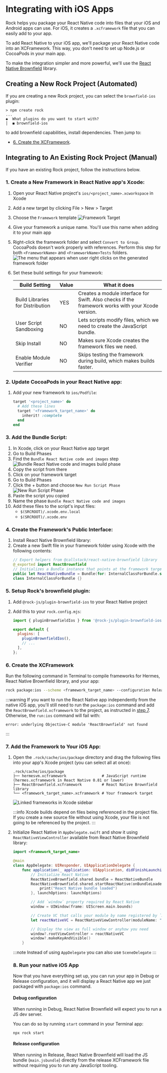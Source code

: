 
# Integrating with iOS Apps

Rock helps you package your React Native code into files that your iOS and Android apps can use. For iOS, it creates a `.xcframework` file that you can easily add to your app.

To add React Native to your iOS app, we'll package your React Native code into an XCFramework. This way, you don't need to set up Node.js or CocoaPods in your main app.

To make the integration simpler and more powerful, we'll use the [React Native Brownfield](https://github.com/callstack/react-native-brownfield) library.

## Creating a New Rock Project (Automated)

If you are creating a new Rock project, you can select the `brownfield-ios` plugin:

```
> npm create rock
...
◆  What plugins do you want to start with?
│  ◼ brownfield-ios
```

to add brownfield capabilities, install dependencies. Then jump to:

- [6. Create the XCFramework](#6-create-the-xcframework).

## Integrating to An Existing Rock Project (Manual)

If you have an existing Rock project, follow the instructions below.

### 1. Create a New Framework in React Native app's Xcode:

1. Open your React Native project's `ios/<project_name>.xcworkspace` in Xcode
1. Add a new target by clicking File > New > Target
1. Choose the `Framework` template
   ![Framework Target](/brownfield_framework_target.png)
1. Give your framework a unique name. You'll use this name when adding it to your main app
1. Right-click the framework folder and select `Convert to Group`. CocoaPods doesn't work properly with references. Perform this step for both `<FrameworkName>` and `<FrameworkName>Tests` folders.
   ![The menu that appears when user right clicks on the generated framework folder](/brownfield_convert_to_group.png)
1. Set these build settings for your framework:

   | Build Setting                    | Value | What it does                                                                                      |
   | -------------------------------- | ----- | ------------------------------------------------------------------------------------------------- |
   | Build Libraries for Distribution | YES   | Creates a module interface for Swift. Also checks if the framework works with your Xcode version. |
   | User Script Sandboxing           | NO    | Lets scripts modify files, which we need to create the JavaScript bundle.                         |
   | Skip Install                     | NO    | Makes sure Xcode creates the framework files we need.                                             |
   | Enable Module Verifier           | NO    | Skips testing the framework during build, which makes builds faster.                              |

### 2. Update CocoaPods in your React Native app:

1. Add your new framework to `ios/Podfile`:

   ```ruby title="Podfile" {3-5}
   target '<project_name>' do
     # Add these lines
     target '<framework_target_name>' do
       inherit! :complete
     end
   end
   ```

### 3. Add the Bundle Script:

1. In Xcode, click on your React Native app target
1. Go to Build Phases
1. Find the `Bundle React Native code and images` step
   ![Bundle React Native code and images build phase](/bundle_phase.png)
1. Copy the script from there
1. Click on your framework target
1. Go to Build Phases
1. Click the + button and choose `New Run Script Phase`
   ![New Run Script Phase](/new_run_script.png)
1. Paste the script you copied
1. Name the phase `Bundle React Native code and images`
1. Add these files to the script's input files:
   - `$(SRCROOT)/.xcode.env.local`
   - `$(SRCROOT)/.xcode.env`

### 4. Create the Framework's Public Interface:

1. Install React Native Brownfield library:
   <PackageManagerTabs command="install @callstack/react-native-brownfield" />
1. Create a new Swift file in your framework folder using Xcode with the following contents:
   ```swift
   // Export helpers from @callstack/react-native-brownfield library
   @_exported import ReactBrownfield
   // Initializes a Bundle instance that points at the framework target.
   public let ReactNativeBundle = Bundle(for: InternalClassForBundle.self)
   class InternalClassForBundle {}
   ```

### 5. Setup Rock's brownfield plugin:

1. Add `@rock-js/plugin-brownfield-ios` to your React Native project
   <PackageManagerTabs command="install @rock-js/plugin-brownfield-ios" />
1. Add this to your `rock.config.mjs`:

   ```js title="rock.config.mjs"
   import { pluginBrownfieldIos } from '@rock-js/plugin-brownfield-ios';

   export default {
     plugins: [
       pluginBrownfieldIos(),
       // ...
     ],
   };
   ```

### 6. Create the XCFramework

Run the following command in Terminal to compile frameworks for Hermes, React Native Brownfield library, and your app:

```sh title="Terminal"
rock package:ios --scheme <framework_target_name> --configuration Release
```

:::warning
If you want to run the React Native app independently from the native iOS app, you'll still need to run the `package:ios` command and add the `ReactBrownfield.xcframework` to the project, as instructed in [step 7](#7-add-the-framework-to-your-ios-app).
Otherwise, the `run:ios` command will fail with:

```
error: underlying Objective-C module 'ReactBrownfield' not found
```

:::

### 7. Add the Framework to Your iOS App:

1. Open the `.rock/cache/ios/package` directory and drag the following files into your app's Xcode project (you can select all at once):

   ```
   .rock/cache/ios/package
   ├── hermesvm.xcframework                # JavaScript runtime (hermes.xcframework in React Native 0.81 or lower)
   ├── ReactBrownfield.xcframework         # React Native Brownfield library
   └── <framework_target_name>.xcframework # Your framework target
   ```

   ![Linked frameworks in Xcode sidebar](/frameworks_sidebar.png)

   :::info
   Xcode builds depend on files being referenced in the project file. If you create a new source file without using Xcode, your file is not going to be referenced by the project.
   :::

1. Initialize React Native in `AppDelegate.swift` and show it using `ReactNativeViewController` available from React Native Brownfield library:

   ```swift title="AppDelegate.swift" {6-9}
   import <framework_target_name>

   @main
   class AppDelegate: UIResponder, UIApplicationDelegate {
       func application(_ application: UIApplication, didFinishLaunchingWithOptions launchOptions: [UIApplication.LaunchOptionsKey: Any]?) -> Bool {
           // Initialize React Native
           ReactNativeBrownfield.shared.bundle = ReactNativeBundle
           ReactNativeBrownfield.shared.startReactNative(onBundleLoaded: {
               print("React Native bundle loaded")
           }, launchOptions: launchOptions)

           // Add `window` property required by React Native
           window = UIWindow(frame: UIScreen.main.bounds)

           // Create VC that calls your module by name registered by `AppRegistry.registerComponent` of your React Native app
           let reactNativeVC = ReactNativeViewController(moduleName: "ReactNativeApp")

           // Display the view as full window or anyhow you need
           window?.rootViewController = reactNativeVC
           window?.makeKeyAndVisible()
       }
   ```

   :::note
   Instead of using `AppDelegate` you can also use `SceneDelegate`
   :::

   ### 8. Run your native iOS App

   Now that you have everything set up, you can run your app in Debug or Release configuration, and it will display a React Native app we just packaged with `package:ios` command.

   #### Debug configuration

   When running in Debug, React Native Brownfield will expect you to run a JS dev server.

   You can do so by running `start` command in your Terminal app:

   ```shell
   npx rock start
   ```

   #### Release configuration

   When running in Release, React Native Brownfield will load the JS bundle (`main.jsbundle`) directly from the release XCFramework file without requiring you to run any JavaScript tooling.
